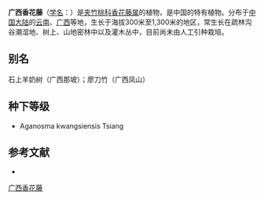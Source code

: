 {{Speciesbox
| name = 广西香花藤
| status = 
| status_system = 
| image =
| genus = Aganosma
| species = kwangsiensis
| authority = [[蒋英_(植物学家)|Tsiang]] in Sunyatsenia
}}

'''广西香花藤'''（[[学名|学名]]：{{lang|la|''Aganosma kwangsiensis''}}）是[[夹竹桃科|夹竹桃科]][[香花藤属|香花藤属]]的植物，是中国的特有植物。分布于[[中国大陆|中国大陆]]的[[云南|云南]]、[[广西|广西]]等地，生长于海拔300米至1,300米的地区，常生长在疏林沟谷潮湿地、树上、山地密林中以及灌木丛中，目前尚未由人工引种栽培。

== 别名 ==
石上羊奶树（广西那坡）；廖刀竹（广西凤山）

== 种下等级 ==
* Aganosma kwangsiensis Tsiang

== 参考文献 ==
<div class="references-small">
* {{cite web| url =http://www.bioinfo.cn/db05/KmzwSpecies.php?action=view&id=151| title =广西香花藤| work =《中国高等植物数据库全库》| publisher =中国科学院微生物研究所| author =昆明植物研究所| accessdate =2009-02-20| deadurl =yes| archiveurl =https://web.archive.org/web/20160305031152/http://www.bioinfo.cn/db05/KmzwSpecies.php?action=view&id=151| archivedate =2016-03-05}}
</div>
{{Taxonbar|from=Q11062544}}

[[Category:香花藤属|广西香花藤]]


{{植物小作品}}